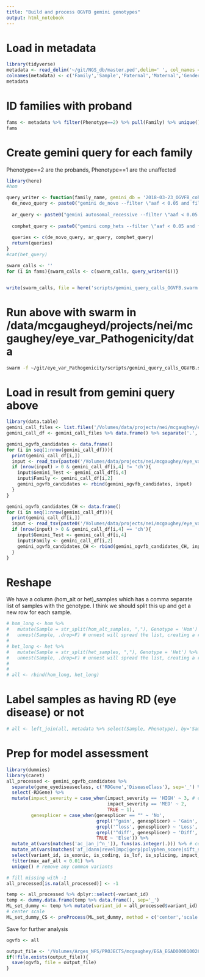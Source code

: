 ```yaml
---
title: "Build and process OGVFB gemini genotypes"
output: html_notebook
---
```


# Load in metadata

```r
library(tidyverse)
metadata <- read_delim('~/git/NGS_db/master.ped',delim=' ', col_names = F) 
colnames(metadata) <- c('Family','Sample','Paternal','Maternal','Gender','Phenotype')
metadata
```

# ID families with proband
```r
fams <- metadata %>% filter(Phenotype==2) %>% pull(Family) %>% unique()
fams
```

# Create gemini query for each family
Phenotype==2 are the probands, Phenotype==1 are the unaffected
```r
library(here)
#hom 

query_writer <- function(family_name, gemini_db = '2018-03-23_OGVFB_cohort.gemini.db') {
  de_novo_query <- paste0("gemini de_novo --filter \"aaf < 0.05 and filter is NULL AND (aaf_esp_all < 0.01 AND aaf_1kg_all_float < 0.01 AND af_exac_all < 0.01  AND (is_coding=1 OR is_splicing=1)) OR impact_severity='HIGH' OR clinvar_sig LIKE '%patho%' \" --families ", family_name, ' ', gemini_db, ' > ogvfb_cohort_calls/', family_name, '.gemini.denovo')
  
  ar_query <- paste0("gemini autosomal_recessive --filter \"aaf < 0.05 and filter is NULL AND (aaf_esp_all < 0.01 AND aaf_1kg_all_float < 0.01 AND af_exac_all < 0.01  AND (is_coding=1 OR is_splicing=1)) OR impact_severity='HIGH' OR clinvar_sig LIKE '%patho%' \" --families ", family_name, ' ', gemini_db, ' > ogvfb_cohort_calls/', family_name, '.gemini.ar')
  
  comphet_query <- paste0("gemini comp_hets --filter \"aaf < 0.05 and filter is NULL AND (aaf_esp_all < 0.01 AND aaf_1kg_all_float < 0.01 AND af_exac_all < 0.01  AND (is_coding=1 OR is_splicing=1)) OR impact_severity='HIGH' OR clinvar_sig LIKE '%patho%' \" --families ", family_name, ' ', gemini_db, ' > ogvfb_cohort_calls/', family_name, '.gemini.ch')
  
  queries <- c(de_novo_query, ar_query, comphet_query)
  return(queries)
}
#cat(het_query)

swarm_calls <- ''
for (i in fams){swarm_calls <- c(swarm_calls, query_writer(i))}


write(swarm_calls, file = here('scripts/gemini_query_calls_OGVFB.swarm'))
```

# Run above with swarm in /data/mcgaugheyd/projects/nei/mcgaughey/eye_var_Pathogenicity/data
```bash
swarm -f ~/git/eye_var_Pathogenicity/scripts/gemini_query_calls_OGVFB.swarm --module=gemini
```


# Load in result from gemini query above
```r
library(data.table)
gemini_call_files <- list.files('/Volumes/data/projects/nei/mcgaughey/eye_var_Pathogenicity/data/ogvfb_cohort_calls/')
gemini_call_df <- gemini_call_files %>% data.frame() %>% separate('.', c('family','gemini','type'), sep = '\\.', remove=F)

gemini_ogvfb_candidates <- data.frame()
for (i in seq(1:nrow(gemini_call_df))){
  print(gemini_call_df[i,])
  input <- read_tsv(paste0('/Volumes/data/projects/nei/mcgaughey/eye_var_Pathogenicity/data/ogvfb_cohort_calls/', gemini_call_df[i,1]))
  if (nrow(input) > 0 & gemini_call_df[i,4] != 'ch'){
    input$Gemini_Test <- gemini_call_df[i,4]
    input$Family <- gemini_call_df[i,2]
    gemini_ogvfb_candidates <- rbind(gemini_ogvfb_candidates, input)
  }
}

gemini_ogvfb_candidates_CH <- data.frame()
for (i in seq(1:nrow(gemini_call_df))){
  print(gemini_call_df[i,])
  input <- read_tsv(paste0('/Volumes/data/projects/nei/mcgaughey/eye_var_Pathogenicity/data/ogvfb_cohort_calls/', gemini_call_df[i,1]))
  if (nrow(input) > 0 & gemini_call_df[i,4] == 'ch'){
    input$Gemini_Test <- gemini_call_df[i,4]
    input$Family <- gemini_call_df[i,2]
    gemini_ogvfb_candidates_CH <- rbind(gemini_ogvfb_candidates_CH, input)
  }
}
```

# Reshape
We have a column (hom_alt or het)_samples which has a comma separate list of samples with the genotype. I think we should split this up and get a new row for each sample. 
```r
# hom_long <- hom %>% 
#   mutate(Sample = str_split(hom_alt_samples, ","), Genotype = 'Hom') %>%  # split with str_split to create a list
#   unnest(Sample, .drop=F) # unnest will spread the list, creating a row for each entry
# 
# het_long <- het %>% 
#   mutate(Sample = str_split(het_samples, ","), Genotype = 'Het') %>%  # split with str_split to create a list
#   unnest(Sample, .drop=F) # unnest will spread the list, creating a row for each entry
# 
# 
# all <- rbind(hom_long, het_long)
```


# Label samples as having RD (eye disease) or not
```r
# all <- left_join(all, metadata %>% select(Sample, Phenotype), by='Sample')
```


# Prep for model assessment
```r
library(dummies)
library(caret)
all_processed <- gemini_ogvfb_candidates %>% 
  separate(gene_eyediseaseclass, c('RDGene','DiseaseClass'), sep='_') %>%  #split off RD disease type
  select(-RDGene) %>% 
  mutate(impact_severity = case_when(impact_severity == 'HIGH' ~ 3, # convert to integer 
                                     impact_severity == 'MED' ~ 2, 
                                     TRUE ~ 1),
         genesplicer = case_when(genesplicer == "" ~ 'No',
                                 grepl('^gain', genesplicer) ~ 'Gain',
                                 grepl('^loss', genesplicer) ~ 'Loss',
                                 grepl('^diff', genesplicer) ~ 'Diff',
                                 TRUE ~ 'Else')) %>%  
  mutate_at(vars(matches('ac_|an_|^n_')), funs(as.integer(.))) %>% # convert columns with ac_|whatever to integer (ac is allele count)
  mutate_at(vars(matches('af_|dann|revel|mpc|gerp|polyphen_score|sift_score|fitcons_float|gerp_elements|^adj|_z$|^pli$|^pnull$|precessive|^phylop|grantham|fathmm')), funs(as.numeric(.))) %>%  # af is allele frequency
  select(variant_id, is_exonic, is_coding, is_lof, is_splicing, impact_severity, polyphen_score, sift_score, dann, gerp_elements, DiseaseClass, mpc, revel, aaf_1kg_afr_float:an_exac_sas, fitcons_float, gno_ac_afr:gno_an_popmax, lof_z:precessive, phylop_100way, grantham, cadd_phred, fathmm_mkl_coding_score, genesplicer, spliceregion) %>% 
  filter(max_aaf_all < 0.01) %>% 
  unique() # remove any common variants

# fill missing with -1
all_processed[is.na(all_processed)] <- -1

temp <- all_processed %>% dplyr::select(-variant_id)
temp <- dummy.data.frame(temp %>% data.frame(), sep='_') 
ML_set_dummy <- temp %>% mutate(variant_id = all_processed$variant_id)
# center scale
ML_set_dummy_CS <- preProcess(ML_set_dummy, method = c('center','scale')) %>% predict(., ML_set_dummy)

```
Save for further analysis
```r
ogvfb <- all

output_file <- '/Volumes/Arges_NFS/PROJECTS/mcgaughey/EGA_EGAD00001002656_NGS_reanalyze/clean_data/ogvfb_exome_cohort.Rdata'
if(!file.exists(output_file)){
  save(ogvfb, file = output_file)
}
```

